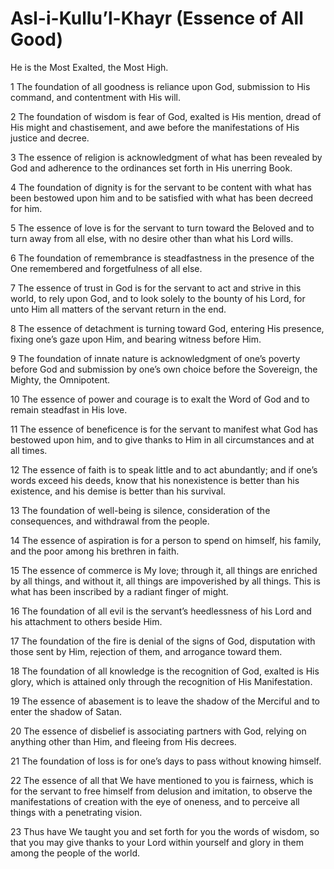 # Asl-i-Kullu'l-Khayr (Essence of All Good) {#sec-asl-i-kullul-khayr .unnumbered}

He is the Most Exalted, the Most High.

1 The foundation of all goodness is reliance upon God, submission to His command, and contentment with His will.

2 The foundation of wisdom is fear of God, exalted is His mention, dread of His might and chastisement, and awe before the manifestations of His justice and decree.

3 The essence of religion is acknowledgment of what has been revealed by God and adherence to the ordinances set forth in His unerring Book.

4 The foundation of dignity is for the servant to be content with what has been bestowed upon him and to be satisfied with what has been decreed for him.

5 The essence of love is for the servant to turn toward the Beloved and to turn away from all else, with no desire other than what his Lord wills.

6 The foundation of remembrance is steadfastness in the presence of the One remembered and forgetfulness of all else.

7 The essence of trust in God is for the servant to act and strive in this world, to rely upon God, and to look solely to the bounty of his Lord, for unto Him all matters of the servant return in the end.

8 The essence of detachment is turning toward God, entering His presence, fixing one’s gaze upon Him, and bearing witness before Him.

9 The foundation of innate nature is acknowledgment of one’s poverty before God and submission by one’s own choice before the Sovereign, the Mighty, the Omnipotent.

10 The essence of power and courage is to exalt the Word of God and to remain steadfast in His love.

11 The essence of beneficence is for the servant to manifest what God has bestowed upon him, and to give thanks to Him in all circumstances and at all times.

12 The essence of faith is to speak little and to act abundantly; and if one’s words exceed his deeds, know that his nonexistence is better than his existence, and his demise is better than his survival.

13 The foundation of well-being is silence, consideration of the consequences, and withdrawal from the people.

14 The essence of aspiration is for a person to spend on himself, his family, and the poor among his brethren in faith.

15 The essence of commerce is My love; through it, all things are enriched by all things, and without it, all things are impoverished by all things. This is what has been inscribed by a radiant finger of might.

16 The foundation of all evil is the servant’s heedlessness of his Lord and his attachment to others beside Him.

17 The foundation of the fire is denial of the signs of God, disputation with those sent by Him, rejection of them, and arrogance toward them.

18 The foundation of all knowledge is the recognition of God, exalted is His glory, which is attained only through the recognition of His Manifestation.

19 The essence of abasement is to leave the shadow of the Merciful and to enter the shadow of Satan.

20 The essence of disbelief is associating partners with God, relying on anything other than Him, and fleeing from His decrees.

21 The foundation of loss is for one’s days to pass without knowing himself.

22 The essence of all that We have mentioned to you is fairness, which is for the servant to free himself from delusion and imitation, to observe the manifestations of creation with the eye of oneness, and to perceive all things with a penetrating vision.

23 Thus have We taught you and set forth for you the words of wisdom, so that you may give thanks to your Lord within yourself and glory in them among the people of the world.
